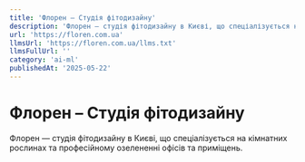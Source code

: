 ```yaml
---
title: 'Флорен – Студія фітодизайну'
description: 'Флорен — студія фітодизайну в Києві, що спеціалізується на кімнатних рослинах та професійному озелененні офісів та приміщень.'
url: 'https://floren.com.ua'
llmsUrl: 'https://floren.com.ua/llms.txt'
llmsFullUrl: ''
category: 'ai-ml'
publishedAt: '2025-05-22'
---
```


# Флорен – Студія фітодизайну

Флорен — студія фітодизайну в Києві, що спеціалізується на кімнатних рослинах та професійному озелененні офісів та приміщень.
